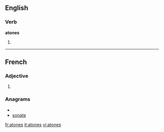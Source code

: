 ==English==

===Verb===
'''atones'''

# {{third-person singular of|[[atone]]}}

----

==French==

===Adjective===
{{fr-adj-form}} {{p}}

# {{form of| plural|atone|lang=French}}

===Anagrams===
* {{alphagram|aenost}}
* [[sonate#French|sonate]]


[[fr:atones]]
[[it:atones]]
[[vi:atones]]
